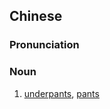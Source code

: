 {{also|衬裤}}
==Chinese==
{{zh-forms|s=衬裤}}

===Pronunciation===
{{zh-pron
|m=chènkù
|c=can3 fu3
|cat=n
}}

===Noun===
{{zh-noun}}

# [[underpants]], [[pants]]

{{zh-cat|Underwear}}